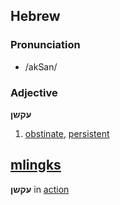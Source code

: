 ==Hebrew==
===Pronunciation===
*/akSan/

===Adjective===
'''עקשן'''

# [[obstinate]], [[persistent]]

==[[mlingks]]==
'''עקשן''' in [[action]]